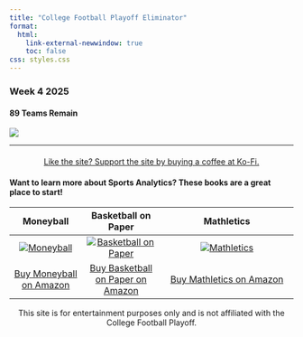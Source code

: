 ```yaml
---
title: "College Football Playoff Eliminator"
format: 
  html:
    link-external-newwindow: true
    toc: false
css: styles.css
---
```

### Week 4 2025

#### 89 Teams Remain

![](wk4_2025.png)

---

<!-- Centered Ko-Fi Button -->
<div style="text-align: center; margin-top: 20px;">
  <a href="https://ko-fi.com/stephenhill42026" class="kofi-button" target="_blank">
    Like the site? Support the site by buying a coffee at Ko-Fi.
  </a>
</div>

#### Want to learn more about Sports Analytics? These books are a great place to start!

| Moneyball | Basketball on Paper | Mathletics |
|:---------:|:----------:|:------------------:|
| [![Moneyball](moneyball.jpg){.book-image}](https://amzn.to/4fQZ38S) | [![Basketball on Paper](bbpaper.jpg){.book-image}](https://amzn.to/4g0gUdt) | [![Mathletics](mathletics.jpg){.book-image}](https://amzn.to/45L77Dl) |
| [Buy Moneyball on Amazon](https://amzn.to/4fQZ38S) | [Buy Basketball on Paper on Amazon](https://amzn.to/4g0gUdt) | [Buy Mathletics on Amazon](https://amzn.to/45L77Dl) |

::: {style="text-align:center"}
This site is for entertainment purposes only and is not affiliated with the College Football Playoff.

:::
